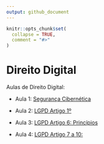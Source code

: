 ```yaml
---
output: github_document
---
```

  
  <!-- README.md is generated from README.Rmd. Please edit that file -->
  
```r
knitr::opts_chunk$set(
  collapse = TRUE,
  comment = "#>"
)
```

# Direito Digital

<!-- badges: start -->
  <!-- badges: end -->
  
  Aulas de Direito Digital:
  
- Aula 1: [Segurança Cibernética](https://ndtj.github.io/direitoDigital/slides/ciber.html)

- Aula 2: [LGPD Artigo 1º](https://ndtj.github.io/direitoDigital/slides/lgpd1.html)

- Aula 3: [LGPD Artigo 6: Princípios](https://ndtj.github.io/direitoDigital/slides/lgpd3.html)

- Aula 4: [LGPD Artigo 7 a 10:  ](https://ndtj.github.io/direitoDigital/slides/lgpd4.html)


